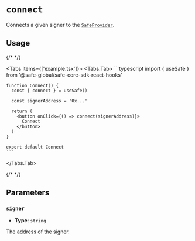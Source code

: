 
# `connect`

Connects a given signer to the [`SafeProvider`](../safeprovider.mdx).

## Usage

{/* <!-- vale off --> */}

<Tabs items={['example.tsx']}>
  <Tabs.Tab>
    ```typescript
    import { useSafe } from '@safe-global/safe-core-sdk-react-hooks'

    function Connect() {
      const { connect } = useSafe()

      const signerAddress = '0x...'

      return (
        <button onClick={() => connect(signerAddress)}>
          Connect
        </button>
      )
    }

    export default Connect
    ```
  </Tabs.Tab>
</Tabs>

{/* <!-- vale on --> */}

## Parameters

### `signer`

- **Type**: `string`

The address of the signer.
